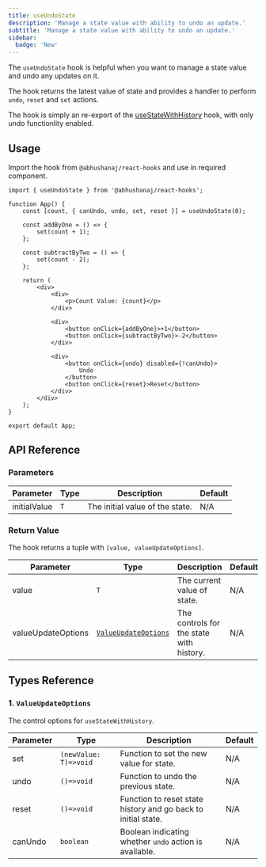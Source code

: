 ```yaml
---
title: useUndoState
description: 'Manage a state value with ability to undo an update.'
subtitle: 'Manage a state value with ability to undo an update.'
sidebar:
  badge: 'New'
---
```



The `useUndoState` hook is helpful when you want to manage a state value and undo any updates on it.

The hook returns the latest value of state and provides a handler to perform `undo`, `reset` and `set` actions.

The hook is simply an re-export of the [useStateWithHistory](/hooks/state/usestatewithhistory/) hook, with only undo functionlity enabled.

<DemoWrapper title="useUndoState">
	<Example client:load />
</DemoWrapper>

## Usage

Import the hook from `@abhushanaj/react-hooks` and use in required component.

```tsx title="./src/App.tsx" ins={1,4} mark="useUndoState"
import { useUndoState } from '@abhushanaj/react-hooks';

function App() {
	const [count, { canUndo, undo, set, reset }] = useUndoState(0);

	const addByOne = () => {
		set(count + 1);
	};

	const subtractByTwo = () => {
		set(count - 2);
	};

	return (
		<div>
			<div>
				<p>Count Value: {count}</p>
			</div>

			<div>
				<button onClick={addByOne}>+1</button>
				<button onClick={subtractByTwo}>-2</button>
			</div>

			<div>
				<button onClick={undo} disabled={!canUndo}>
					Undo
				</button>
				<button onClick={reset}>Reset</button>
			</div>
		</div>
	);
}

export default App;
```

## API Reference

### Parameters

| Parameter    | Type | Description                     | Default |
| ------------ | ---- | ------------------------------- | ------- |
| initialValue | `T`  | The initial value of the state. | N/A     |

### Return Value

The hook returns a tuple with `[value, valueUpdateOptions]`.

| Parameter          | Type                                          | Description                              | Default |
| ------------------ | --------------------------------------------- | ---------------------------------------- | ------- |
| value              | `T`                                           | The current value of state.              | N/A     |
| valueUpdateOptions | [`ValueUpdateOptions`](#1-valueupdateoptions) | The controls for the state with history. | N/A     |

## Types Reference

### 1. `ValueUpdateOptions`

The control options for `useStateWithHistory`.

| Parameter | Type                  | Description                                                   | Default |
| --------- | --------------------- | ------------------------------------------------------------- | ------- |
| set       | `(newValue: T)=>void` | Function to set the new value for state.                      | N/A     |
| undo      | `()=>void`            | Function to undo the previous state.                          | N/A     |
| reset     | `()=>void`            | Function to reset state history and go back to initial state. | N/A     |
| canUndo   | `boolean`             | Boolean indicating whether `undo` action is available.        | N/A     |

